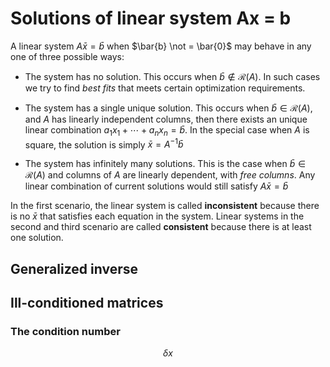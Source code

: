 
# Solutions of linear system Ax = b

A linear system $A\bar{x} = \bar{b}$ when $\bar{b} \not = \bar{0}$ may behave in any one of three possible ways:

- The system has no solution. This occurs when $\bar{b} \not \in \mathcal{R}(A)$. In such cases we try to find *best fits* that meets certain optimization requirements.

- The system has a single unique solution. This occurs when $\bar{b} \in \mathcal{R}(A)$, and $A$ has linearly independent columns, then there exists an unique linear combination $a_1x_1 + \cdots + a_nx_n = \bar{b}$. In the special case when $A$ is square, the solution is simply $\bar{x} = A^{-1}\bar{b}$ 


- The system has infinitely many solutions. This is the case when $\bar{b} \in \mathcal{R}(A)$ and columns of $A$ are linearly dependent, with *free columns*. Any linear combination of current solutions would still satisfy $A\bar{x} = \bar{b}$

In the first scenario, the linear system is called **inconsistent** because there is no $\bar{x}$ that satisfies each equation in the system. Linear systems in the second and third scenario are called **consistent** because there is at least one solution.  


## Generalized inverse


## Ill-conditioned matrices 

### The condition number


$$
\delta x
$$